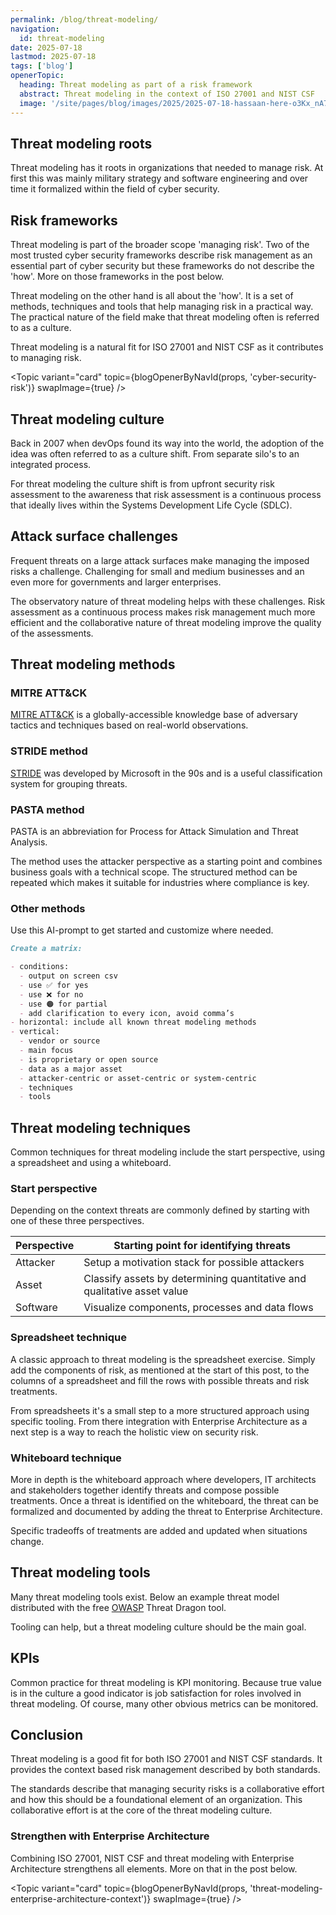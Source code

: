 ```yaml
---
permalink: /blog/threat-modeling/
navigation:
  id: threat-modeling
date: 2025-07-18
lastmod: 2025-07-18
tags: ['blog']
openerTopic:
  heading: Threat modeling as part of a risk framework
  abstract: Threat modeling in the context of ISO 27001 and NIST CSF
  image: '/site/pages/blog/images/2025/2025-07-18-hassaan-here-o3Kx_nA7M44-unsplash.jpg'
---
```



## Threat modeling roots

Threat modeling has it roots in organizations that needed to manage risk. At
first this was mainly military strategy and software engineering and over time
it formalized within the field of cyber security.

## Risk frameworks

Threat modeling is part of the broader scope 'managing risk'. Two of the most
trusted cyber security frameworks describe risk management as an essential part
of cyber security but these frameworks do not describe the 'how'. More on
those frameworks in the post below.

Threat modeling on the other hand is all about the 'how'. It is a set of
methods, techniques and tools that help managing risk in a practical way. The
practical nature of the field make that threat modeling often is referred to as
a culture.

Threat modeling is a natural fit for ISO 27001 and NIST CSF as it contributes to
managing risk.

<Topic variant="card" topic={blogOpenerByNavId(props, 'cyber-security-risk')} swapImage={true} />

## Threat modeling culture

Back in 2007 when devOps found its way into the world, the adoption of the idea
was often referred to as a culture shift. From separate silo's to an integrated
process.

For threat modeling the culture shift is from upfront security risk assessment
to the awareness that risk assessment is a continuous process that ideally lives
within the Systems Development Life Cycle (SDLC).

## Attack surface challenges

Frequent threats on a large attack surfaces make managing the imposed risks a
challenge. Challenging for small and medium businesses and an even more for
governments and larger enterprises.

The observatory nature of threat modeling helps with these challenges. Risk
assessment as a continuous process makes risk management much more efficient and
the collaborative nature of threat modeling improve the quality of the
assessments.

## Threat modeling methods

### MITRE ATT&CK

[MITRE ATT&CK](https://attack.mitre.org) is a globally-accessible knowledge base
of adversary tactics and techniques based on real-world observations.

### STRIDE method

[STRIDE](https://en.wikipedia.org/wiki/STRIDE_model) was developed by Microsoft
in the 90s and is a useful classification system for grouping threats.

### PASTA method

PASTA is an abbreviation for Process for Attack Simulation and Threat Analysis.

The method uses the attacker perspective as a starting point and combines
business goals with a technical scope. The structured method can be repeated
which makes it suitable for industries where compliance is key.

### Other methods

Use this AI-prompt to get started and customize where needed.

```md
Create a matrix:

- conditions:
  - output on screen csv
  - use ✅ for yes
  - use ❌ for no
  - use 🟠 for partial
  - add clarification to every icon, avoid comma’s
- horizontal: include all known threat modeling methods
- vertical:
  - vendor or source
  - main focus
  - is proprietary or open source
  - data as a major asset
  - attacker-centric or asset-centric or system-centric
  - techniques
  - tools
```

## Threat modeling techniques

Common techniques for threat modeling include the start perspective, using a
spreadsheet and using a whiteboard.

### Start perspective

Depending on the context threats are commonly defined by starting with one of
these three perspectives.

| Perspective | Starting point for identifying threats                                  |
| ----------- | ----------------------------------------------------------------------- |
| Attacker    | Setup a motivation stack for possible attackers                         |
| Asset       | Classify assets by determining quantitative and qualitative asset value |
| Software    | Visualize components, processes and data flows                          |

### Spreadsheet technique

A classic approach to threat modeling is the spreadsheet exercise. Simply add
the components of risk, as mentioned at the start of this post, to the columns of
a spreadsheet and fill the rows with possible threats and risk treatments.

From spreadsheets it's a small step to a more structured approach using specific
tooling. From there integration with Enterprise Architecture as a next step is a
way to reach the holistic view on security risk.

### Whiteboard technique

More in depth is the whiteboard approach where developers, IT architects and
stakeholders together identify threats and compose possible treatments. Once a
threat is identified on the whiteboard, the threat can be formalized and
documented by adding the threat to Enterprise Architecture.

Specific tradeoffs of treatments are added and updated when situations change.

## Threat modeling tools

Many threat modeling tools exist. Below an example threat model distributed with
the free [OWASP](https://owasp.org) Threat Dragon tool.

Tooling can help, but a threat modeling culture should be the main goal.

<Diagram src="/site/pages/blog/images-security/threat-dragon-example.svg" width="60rem" />

## KPIs

Common practice for threat modeling is KPI monitoring. Because true value is in
the culture a good indicator is job satisfaction for roles involved in threat
modeling. Of course, many other obvious metrics can be monitored.

## Conclusion

Threat modeling is a good fit for both ISO 27001 and NIST CSF standards. It
provides the context based risk management described by both standards.

The standards describe that managing security risks is a collaborative effort
and how this should be a foundational element of an organization. This
collaborative effort is at the core of the threat modeling culture.

### Strengthen with Enterprise Architecture

Combining ISO 27001, NIST CSF and threat modeling with Enterprise Architecture
strengthens all elements. More on that in the post below.

<Topic
  variant="card"
  topic={blogOpenerByNavId(props, 'threat-modeling-enterprise-architecture-context')}
  swapImage={true}
/>

